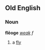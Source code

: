==Old English==
===Noun===
'''flēoge''' ''[[Wiktionary Appendix:Old English weak declension|weak]] f''

#a [[fly]]